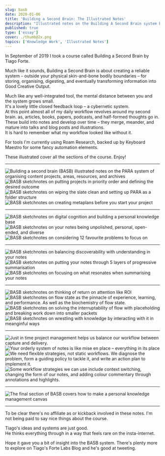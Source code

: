 ```yaml
---
slug: basb
date: 2020-01-06
title: 'Building a Second Brain: The Illustrated Notes'
description: "Illustrated notes on the Building A Second Brain system by Tiago Forte"
published: true
type: ['essay']
cover: ./thumb@2x.png
topics: ['Knowledge Work', 'Illustrated Notes']
---
```


In September of 2019 I took a course called <a to='https://www.buildingasecondbrain.com'>Building a Second Brain</a> by <a to='https://twitter.com/fortelabs'>Tiago Forte</a>.

Much like it sounds, Building a Second Brain is about creating a reliable system – outside your physical skin-and-bone bodily boundaries – for storing, organising, digesting, and eventually transforming information into Good Creative Output. 


Much like any well-integrated tool, the mental distance between you and the system grows small.  
It's a lovely little closed feedback loop – <a to="https://en.wikipedia.org/wiki/Cybernetics">a cybernetic system</a>.  
At this point almost all of my daily workflow revolves around my second brain. as, articles, books, papers, podcasts, and half-formed thoughts go in.  
These build into notes and develop over time – they merge, meander, and mature into talks and blog posts and illustrations.  
It is hard to remember what my workflow looked like without it.

For tools I'm currently using <a to="https://roamresearch.com/">Roam Research</a>, backed up by <a to="https://www.keyboardmaestro.com/main/">Keyboard Maestro</a> for some fancy automation elements.

These illustrated cover all the sections of the course. Enjoy!

---

<Image src="https://res.cloudinary.com/dg3gyk0gu/image/upload/c_scale,w_960/v1586173192/maggieappleton.com/basb/Basb1-4_2x.png" alt="Building a second brain (BASB) illustrated notes on the PARA system of organising content projects, areas, resources, and archives" />

<Image src="https://res.cloudinary.com/dg3gyk0gu/image/upload/c_scale,w_960/v1586173190/maggieappleton.com/basb/Basb1-2_2x.png" alt="BASB sketchnotes on putting projects in priority order and defining the desired outcome" />

<Image src="https://res.cloudinary.com/dg3gyk0gu/image/upload/c_scale,w_960/v1586173188/maggieappleton.com/basb/Basb1-1_2x.png" alt="BASB sketchnotes on wiping the slate clean and setting up PARA as a folder structure" />

<Image src="https://res.cloudinary.com/dg3gyk0gu/image/upload/c_scale,w_960/v1586173189/maggieappleton.com/basb/Basb1-3_2x.png" alt="BASB sketchnotes on creating metaplans before you start your project" />

---

<Image src="https://res.cloudinary.com/dg3gyk0gu/image/upload/c_scale,w_960/v1586173064/maggieappleton.com/basb/Basb2-1_2x.png" alt="BASB sketchnotes on digital cognition and building a personal knowledge base" />

<Image src="https://res.cloudinary.com/dg3gyk0gu/image/upload/c_scale,w_960/v1586173065/maggieappleton.com/basb/Basb2-2_2x.png" alt="BASB sketchnotes on your notes being unpolished, personal, open-ended, and diverse" />

<Image src="https://res.cloudinary.com/dg3gyk0gu/image/upload/c_scale,w_960/v1586173061/maggieappleton.com/basb/Basb2-3_2x.png" alt="BASB sketchnotes on considering 12 favourite problems to focus on" />

---

<Image src="https://res.cloudinary.com/dg3gyk0gu/image/upload/c_scale,w_960/v1586172896/maggieappleton.com/basb/Basb3-1_2x.png" alt="BASB sketchnotes on balancing discoverability with understanding in your notes" />

<Image src="https://res.cloudinary.com/dg3gyk0gu/image/upload/c_scale,w_960/v1586172898/maggieappleton.com/basb/Basb3-2_2x.png" alt="BASB sketchnotes on putting your notes through 5 layers of progressive summarisation" />

<Image src="https://res.cloudinary.com/dg3gyk0gu/image/upload/c_scale,w_960/v1586172894/maggieappleton.com/basb/Basb3-3_2x.png" alt="BASB sketchnotes on focusing on what resonates when summarising your notes" />

---

<Image src="https://res.cloudinary.com/dg3gyk0gu/image/upload/c_scale,w_960/v1586172982/maggieappleton.com/basb/Basb4-1_2x.png" alt="BASB sketchnotes on thinking of return on attention like ROI" />

<Image src="https://res.cloudinary.com/dg3gyk0gu/image/upload/c_scale,w_960/v1586172879/maggieappleton.com/basb/Basb4-2_2x.png" alt="BASB sketchnotes on flow state as the pinnacle of experience, learning, and performance. As well as the biochemistry of flow state." />

<Image src="https://res.cloudinary.com/dg3gyk0gu/image/upload/c_scale,w_960/v1586172878/maggieappleton.com/basb/Basb4-3_2x.png" alt="BASB sketchnotes on solving the interruptability of flow with placeholding and breaking work down into smaller packets" />

<Image src="https://res.cloudinary.com/dg3gyk0gu/image/upload/c_scale,w_960/v1586172879/maggieappleton.com/basb/Basb4-4_2x.png" alt="BASB sketchnotes on wrestling with knowledge by interacting with it in meanginful ways" />

---

<Image src="https://res.cloudinary.com/dg3gyk0gu/image/upload/c_scale,w_960/v1586172864/maggieappleton.com/basb/Basb5-1_2x.png" alt="Just in time project management helps us balance our workflow between capture and delivery." />

<Image src="https://res.cloudinary.com/dg3gyk0gu/image/upload/c_scale,w_960/v1586172865/maggieappleton.com/basb/Basb5-2_2x.png" alt="Your orderly system of notes is like mise en place – everything in its place" />

<Image src="https://res.cloudinary.com/dg3gyk0gu/image/upload/c_scale,w_960/v1586172873/maggieappleton.com/basb/Basb5-4_2x.png" alt="We need flexible strategies, not static workflows. We diagnose the problem, form a guiding policy to tackle it, and write an action plan to implement it. " />

<Image src="https://res.cloudinary.com/dg3gyk0gu/image/upload/c_scale,w_960/v1586172866/maggieappleton.com/basb/Basb5-3_2x.png" alt="Some workflow strategies we can use include context switching, changing the form of our notes, and adding colour commentary through annotations and highlights." />

---

<Image src="https://res.cloudinary.com/dg3gyk0gu/image/upload/c_scale,w_960/v1586172858/maggieappleton.com/basb/Basb6-1_2x.png" alt="The final section of BASB covers how to make a personal knowledge management canvas" />

---
To be clear there's no affiliate as or kickback involved in these notes. 
I'm not being paid to say nice things about the course.  

Tiago's ideas and systems are just good.  
He thinks everything through in a way that feels rare on the insta-internet.

Hope it gave you a bit of insight into the BASB system.
There's plenty more to explore on Tiago's <a to="https://praxis.fortelabs.co/">Forte Labs Blog</a> and he's <a to="https://twitter.com/fortelabs">good at tweeting</a>.